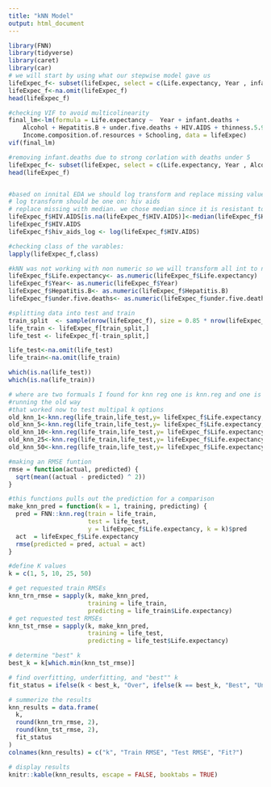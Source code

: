 ```yaml
---
title: "kNN Model"
output: html_document
---
```

```R
library(FNN)
library(tidyverse)
library(caret)
library(car)
# we will start by using what our stepwise model gave us
lifeExpec_f<- subset(lifeExpec, select = c(Life.expectancy, Year , infant.deaths, Alcohol, Hepatitis.B, under.five.deaths, HIV.AIDS, thinness.5.9.years, Income.composition.of.resources, Schooling))
lifeExpec_f<-na.omit(lifeExpec_f)
head(lifeExpec_f)

#checking VIF to avoid multicolinearity
final_lm<-lm(formula = Life.expectancy ~  Year + infant.deaths + 
    Alcohol + Hepatitis.B + under.five.deaths + HIV.AIDS + thinness.5.9.years + 
    Income.composition.of.resources + Schooling, data = lifeExpec)
vif(final_lm)

#removing infant.deaths due to strong corlation with deaths under 5
lifeExpec_f<- subset(lifeExpec, select = c(Life.expectancy, Year , Alcohol, Hepatitis.B, under.five.deaths, HIV.AIDS, thinness.5.9.years, Income.composition.of.resources, Schooling))
head(lifeExpec_f)


#based on innital EDA we should log transform and replace missing values with median
# log transform should be one on: hiv aids
# replace missing with median. we chose median since it is resistant to outliars and given our cook's D plot from obj 1 we saw some potential outliars
lifeExpec_f$HIV.AIDS[is.na(lifeExpec_f$HIV.AIDS)]<-median(lifeExpec_f$HIV.AIDS,na.rm=T)
lifeExpec_f$HIV.AIDS
lifeExpec_f$hiv_aids_log <- log(lifeExpec_f$HIV.AIDS)

#checking class of the varables:
lapply(lifeExpec_f,class)

#kNN was not working with non numeric so we will transform all int to numeric variables here
lifeExpec_f$Life.expectancy<- as.numeric(lifeExpec_f$Life.expectancy)
lifeExpec_f$Year<- as.numeric(lifeExpec_f$Year)
lifeExpec_f$Hepatitis.B<- as.numeric(lifeExpec_f$Hepatitis.B)
lifeExpec_f$under.five.deaths<- as.numeric(lifeExpec_f$under.five.deaths)

#splitting data into test and train
train_split  <- sample(nrow(lifeExpec_f), size = 0.85 * nrow(lifeExpec_f))
life_train <- lifeExpec_f[train_split,]
life_test <- lifeExpec_f[-train_split,]

life_test<-na.omit(life_test)
life_train<-na.omit(life_train)

which(is.na(life_test))
which(is.na(life_train))

# where are two formuals I found for knn reg one is knn.reg and one is knnreg
#running the old way
#that worked now to test multipal k options
old_knn_1<-knn.reg(life_train,life_test,y= lifeExpec_f$Life.expectancy,k=1)
old_knn_5<-knn.reg(life_train,life_test,y= lifeExpec_f$Life.expectancy,k=5)
old_knn_10<-knn.reg(life_train,life_test,y= lifeExpec_f$Life.expectancy,k=10)
old_knn_25<-knn.reg(life_train,life_test,y= lifeExpec_f$Life.expectancy,k=25)
old_knn_50<-knn.reg(life_train,life_test,y= lifeExpec_f$Life.expectancy,k=50)

#making an RMSE funtion
rmse = function(actual, predicted) {
  sqrt(mean((actual - predicted) ^ 2))
}

#this functions pulls out the prediction for a comparison
make_knn_pred = function(k = 1, training, predicting) {
  pred = FNN::knn.reg(train = life_train, 
                      test = life_test, 
                      y = lifeExpec_f$Life.expectancy, k = k)$pred
  act  = lifeExpec_f$Life.expectancy
  rmse(predicted = pred, actual = act)
}

#define K values
k = c(1, 5, 10, 25, 50)

# get requested train RMSEs
knn_trn_rmse = sapply(k, make_knn_pred, 
                      training = life_train, 
                      predicting = life_train$Life.expectancy)
# get requested test RMSEs
knn_tst_rmse = sapply(k, make_knn_pred, 
                      training = life_test, 
                      predicting = life_test$Life.expectancy)

# determine "best" k
best_k = k[which.min(knn_tst_rmse)]

# find overfitting, underfitting, and "best"" k
fit_status = ifelse(k < best_k, "Over", ifelse(k == best_k, "Best", "Under"))

# summerize the results
knn_results = data.frame(
  k,
  round(knn_trn_rmse, 2),
  round(knn_tst_rmse, 2),
  fit_status
)
colnames(knn_results) = c("k", "Train RMSE", "Test RMSE", "Fit?")

# display results
knitr::kable(knn_results, escape = FALSE, booktabs = TRUE)

```